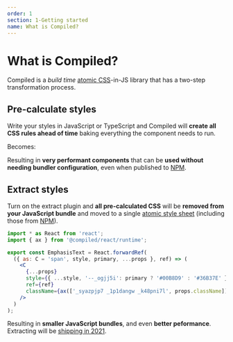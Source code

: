 ```yaml
---
order: 1
section: 1-Getting started
name: What is Compiled?
---
```



# What is Compiled?

Compiled is a _build time_ [atomic CSS](/atomic-css)-in-JS library that has a two-step transformation process.

## Pre-calculate styles

Write your styles in JavaScript or TypeScript and Compiled will **create all CSS rules ahead of time** baking everything the component needs to run.

<BeforeHowItWorks />

Becomes:

<AfterHowItWorks />

Resulting in **very performant components** that can be **used without needing bundler configuration**,
even when published to [NPM](https://www.npmjs.com/).

## Extract styles

Turn on the extract plugin and **all pre-calculated CSS** will be **removed from your JavaScript bundle** and moved to a single [atomic style sheet](/atomic-css) (including those from [NPM](https://www.npmjs.com/)).

```jsx
import * as React from 'react';
import { ax } from '@compiled/react/runtime';

export const EmphasisText = React.forwardRef(
  ({ as: C = 'span', style, primary, ...props }, ref) => (
    <C
      {...props}
      style={{ ...style, '--_ogjj5i': primary ? '#00B8D9' : '#36B37E' }}
      ref={ref}
      className={ax(['_syazpjp7 _1p1dangw _k48pni7l', props.className])}
    />
  )
);
```

Resulting in **smaller JavaScript bundles**,
and even **better peformance**.
Extracting will be [shipping in 2021](https://github.com/atlassian-labs/compiled/issues/58).
